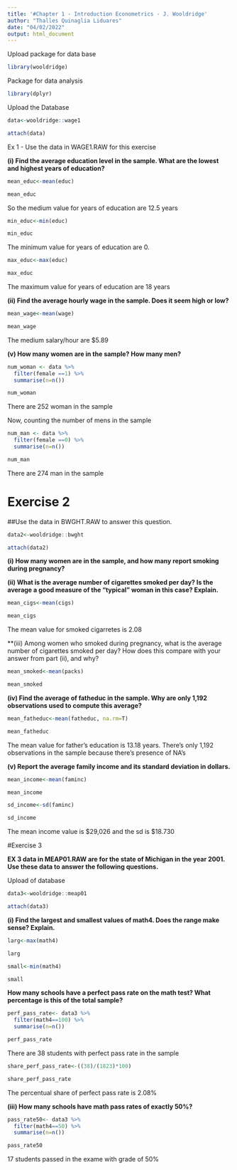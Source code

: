 ---
title: '#Chapter 1 - Introduction Econometrics - J. Wooldridge'
author: "Thalles Quinaglia Liduares"
date: "04/02/2022"
output: html_document
---




Upload package for data base

 ```{r}
 
 library(wooldridge)
 
 ```

Package for data analysis

```{r, warning=FALSE, message=FALSE} 

library(dplyr)

```

Upload the Database

```{r, warning=FALSE, message=FALSE}

data<-wooldridge::wage1

attach(data)

```

Ex 1 - Use the data in WAGE1.RAW for this exercise

**(i) Find the average education level in the sample. What are the lowest and highest years of education?**

```{r}

mean_educ<-mean(educ)

mean_educ

```

So the medium value for years of education are 12.5 years

```{r}

min_educ<-min(educ)

min_educ

```
The minimum value for years of education are 0.

```{r}

max_educ<-max(educ)

max_educ

```

The maximum value for years of education are 18 years  

**(ii) Find the average hourly wage in the sample. Does it seem high or low?**

```{r}

mean_wage<-mean(wage)

mean_wage

```

The medium salary/hour are $5.89

**(v) How many women are in the sample? How many men?**

```{r}

num_woman <- data %>%
  filter(female ==1) %>%
  summarise(n=n())

num_woman

```

There are 252 woman in the sample

Now, counting the number of mens in the sample

```{r}

num_man <- data %>%
  filter(female ==0) %>%
  summarise(n=n())

num_man

```

There are 274 man in the sample



# Exercise 2 

##Use the data in BWGHT.RAW to answer this question.

```{r}

data2<-wooldridge::bwght

attach(data2)

```

**(i) How many women are in the sample, and how many report smoking during pregnancy?**


**(ii) What is the average number of cigarettes smoked per day? Is the average a good measure of the “typical” woman in this case? Explain.**

``` {r}
mean_cigs<-mean(cigs)

mean_cigs

```

The mean value for smoked cigarretes is 2.08

**(iii) Among women who smoked during pregnancy, what is the average number of cigarettes smoked per day? How does this compare with your answer from part (ii), and why?

```{r}

mean_smoked<-mean(packs)

mean_smoked

```

**(iv) Find the average of fatheduc in the sample. Why are only 1,192 observations used to compute this average?**

```{r}
mean_fatheduc<-mean(fatheduc, na.rm=T)

mean_fatheduc

```

The mean value for father's education is 13.18 years. There's only 1,192 observations in the sample because there's presence of NA's


**(v) Report the average family income and its standard deviation in dollars.**

```{r}

mean_income<-mean(faminc)

mean_income

sd_income<-sd(faminc)

sd_income

```

The mean income value is $29,026 and the sd is $18.730

#Exercise 3 

**EX 3 data in MEAP01.RAW are for the state of Michigan in the year 2001. Use these data to answer the following questions.**


Upload of database

```{r}

data3<-wooldridge::meap01

attach(data3)

```

**(i) Find the largest and smallest values of math4. Does the range make sense? Explain.**

```{r}
larg<-max(math4)

larg

small<-min(math4)

small

```

**How many schools have a perfect pass rate on the math test? What percentage is this of the total sample?**

```{r}

perf_pass_rate<- data3 %>%
  filter(math4==100) %>%
  summarise(n=n())

perf_pass_rate
```
  
There are 38 students with perfect pass rate in the sample

```{r}
share_perf_pass_rate<-((38)/(1823)*100)

share_perf_pass_rate

```

The percentual share of perfect pass rate is 2.08%

**(iii) How many schools have math pass rates of exactly 50%?**

```{r}

pass_rate50<- data3 %>%
  filter(math4==50) %>%
  summarise(n=n())

pass_rate50

```

17 students passed in the exame with grade of 50%
